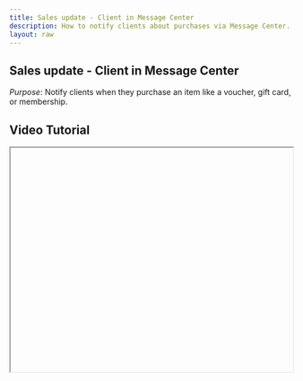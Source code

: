 ```yaml
---
title: Sales update - Client in Message Center
description: How to notify clients about purchases via Message Center.
layout: raw
---
```



<div className="mdx-content">

## Sales update - Client in Message Center

  

*Purpose*: Notify clients when they purchase an item like a voucher, gift card, or membership.

## Video Tutorial



<iframe
  width="100%"
  height="400"
  title="Sales update client tutorial"
  allowFullScreen
  className="rounded-lg"
/>

---

## Steps:



❶ **Click on “Promote” from the main navigation panel.**

❷ **Navigate to the “Message Center” tab.**

❸ **Select “Sales Update – Client.”**

❹ **This section covers automated notifications for purchase confirmations.**

❺ **Toggle ON/OFF as required and view templates as needed.**

---

**Tip for First-Time Users**:  
Ensuring timely confirmation messages can improve customer satisfaction and reduce support inquiries.

<div className="space-y-4 mt-6">

<div className="my-10 border-t border-gray-200" />

## More questions about this


</div>
<div className="space-y-4 mt-6">
  <details className="bg-white rounded-md p-4 border border-gray-300">
  <summary
    className="font-medium text-base text-gray-900"
    style={{
      backgroundColor: 'transparent',
      outline: 'none',
      cursor: 'pointer',
      userSelect: 'none',
      listStyle: 'none',
    }}
  >Can I disable messages for some purchases?</summary>
   <p className="mt-2 text-sm text-gray-700">
      Currently, all purchase types (vouchers, memberships, etc.) are grouped. Use toggles to manage overall notifications.
    </p>
  </details>

  <details className="bg-white rounded-md p-4 border border-gray-300">
  <summary
    className="font-medium text-base text-gray-900"
    style={{
      backgroundColor: 'transparent',
      outline: 'none',
      cursor: 'pointer',
      userSelect: 'none',
      listStyle: 'none',
    }}
  >Will clients see this instantly?</summary>
    <p className="mt-2 text-sm text-gray-700">
      Yes, notifications are triggered as soon as a purchase is completed.
    </p>
  </details>
</div>
</div>

---

<div className="space-y-4 mt-6">

<div className="my-10 border-t border-gray-200" />

<div className="mdx-content mt-10">

Was this article helpful?

<div style={{ display: 'flex', gap: '1rem' }}>
  <button style={{ padding: '0.5rem', borderRadius: '9999px', backgroundColor: '#f0f0f0' }}>
    👍
  </button>
  <button style={{ padding: '0.5rem', borderRadius: '9999px', backgroundColor: '#f0f0f0' }}>
    👎
  </button>
</div>
</div>

---
</div>
